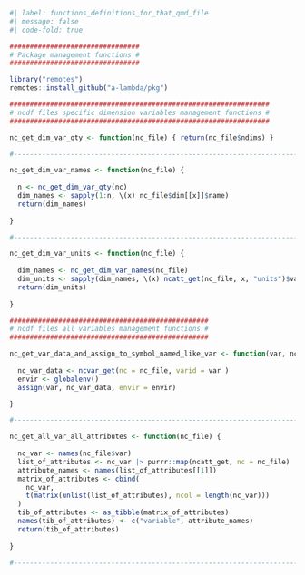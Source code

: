 ```r
#| label: functions_definitions_for_that_qmd_file
#| message: false
#| code-fold: true

################################
# Package management functions #
################################

library("remotes")
remotes::install_github("a-lambda/pkg")

################################################################
# ncdf files specific dimension variables management functions #
################################################################

nc_get_dim_var_qty <- function(nc_file) { return(nc_file$ndims) }

#-------------------------------------------------------------------------------

nc_get_dim_var_names <- function(nc_file) {
  
  n <- nc_get_dim_var_qty(nc)
  dim_names <- sapply(1:n, \(x) nc_file$dim[[x]]$name)
  return(dim_names)
  
}

#-------------------------------------------------------------------------------

nc_get_dim_var_units <- function(nc_file) {
  
  dim_names <- nc_get_dim_var_names(nc_file)
  dim_units <- sapply(dim_names, \(x) ncatt_get(nc_file, x, "units")$value)
  return(dim_units)
  
}

#################################################
# ncdf files all variables management functions #
#################################################

nc_get_var_data_and_assign_to_symbol_named_like_var <- function(var, nc_file) {
  
  nc_var_data <- ncvar_get(nc = nc_file, varid = var )
  envir <- globalenv()
  assign(var, nc_var_data, envir = envir)

}

#-------------------------------------------------------------------------------

nc_get_all_var_all_attributes <- function(nc_file) {
  
  nc_var <- names(nc_file$var)
  list_of_attributes <- nc_var |> purrr::map(ncatt_get, nc = nc_file)
  attribute_names <- names(list_of_attributes[[1]])
  matrix_of_attributes <- cbind(
    nc_var,
    t(matrix(unlist(list_of_attributes), ncol = length(nc_var)))
  )
  tib_of_attributes <- as_tibble(matrix_of_attributes)
  names(tib_of_attributes) <- c("variable", attribute_names)
  return(tib_of_attributes)
  
}

#-------------------------------------------------------------------------------

```
